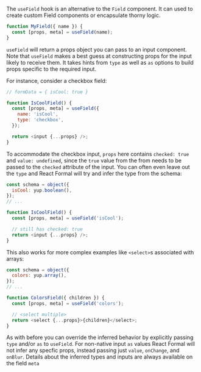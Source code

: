 The `useField` hook is an alternative to the `Field` component. It
can used to create custom Field components or encapsulate thorny logic.

```js static
function MyField({ name }) {
  const [props, meta] = useField(name);
}
```

`useField` will return a props object you can pass to an input component. Note
that `useField` makes a best guess at constructing props for the input likely
to receive them. It takes hints from `type` as well as `as` options to build
props specific to the required input.

For instance, consider a checkbox field:

```js static
// formData = { isCool: true }

function IsCoolField() {
  const [props, meta] = useField({
    name: 'isCool',
    type: 'checkbox',
  });

  return <input {...props} />;
}
```

To accommodate the checkbox input, `props` here contains `checked: true` and
`value: undefined`, since the `true` value from the from needs to be passed to the
`checked` attribute of the input. You can often even leave out the `type` and React
Formal will try and infer the type from the schema:

```js static
const schema = object({
  isCool: yup.boolean(),
});
// ...

function IsCoolField() {
  const [props, meta] = useField('isCool');

  // still has checked: true
  return <input {...props} />;
}
```

This also works for more complex examples like `<select>`s associated with arrays:

```js static
const schema = object({
  colors: yup.array(),
});
// ...

function ColorsField({ children }) {
  const [props, meta] = useField('colors');

  // <select multiple>
  return <select {...props}>{children}</select>;
}
```

As with before you can override the inferred behavior by explicitly passing
`type` and/or `as` to `useField`. For non-native input `as` values React Formal will
not infer any specfic props, instead passing just `value`, `onChange`, and `onBlur`.
Details about the inferred types and inputs are always available on the field `meta`
